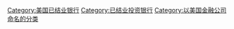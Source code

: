 [[Category:美国已结业银行|Category:美国已结业银行]]
[[Category:已结业投资银行|Category:已结业投资银行]]
[[Category:以美国金融公司命名的分类|Category:以美国金融公司命名的分类]]
